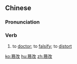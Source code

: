 ==Chinese==
{{zh-forms}}

===Pronunciation===
{{zh-pron
|m=cuàngǎi
|c=saan3 goi2
|mn=qz,xm,zz:chhoàn-kái
|cat=v
}}

===Verb===
{{zh-verb}}

# to [[doctor]]; to [[falsify]]; to [[distort]]

[[ko:篡改]]
[[hu:篡改]]
[[zh:篡改]]
